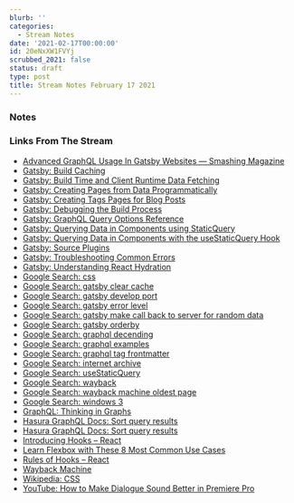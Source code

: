 ```yaml
---
blurb: ''
categories:
  - Stream Notes
date: '2021-02-17T00:00:00'
id: 20eNxXW1FVYj
scrubbed_2021: false
status: draft
type: post
title: Stream Notes February 17 2021
---
```


### Notes



### Links From The Stream


- [Advanced GraphQL Usage In Gatsby Websites — Smashing Magazine](https://www.smashingmagazine.com/2020/09/advanced-graphql-usage-gatsby-websites/)
- [Gatsby: Build Caching](https://www.gatsbyjs.com/docs/build-caching/)
- [Gatsby: Build Time and Client Runtime Data Fetching](https://www.gatsbyjs.com/docs/data-fetching/)
- [Gatsby: Creating Pages from Data Programmatically](https://www.gatsbyjs.com/docs/programmatically-create-pages-from-data/)
- [Gatsby: Creating Tags Pages for Blog Posts](https://www.gatsbyjs.com/docs/adding-tags-and-categories-to-blog-posts/)
- [Gatsby: Debugging the Build Process](https://www.gatsbyjs.com/docs/debugging-the-build-process/)
- [Gatsby: GraphQL Query Options Reference](https://www.gatsbyjs.com/docs/graphql-reference/)
- [Gatsby: Querying Data in Components using StaticQuery](https://www.gatsbyjs.com/docs/how-to/querying-data/static-query/#how-staticquery-differs-from-page-query)
- [Gatsby: Querying Data in Components with the useStaticQuery Hook](https://www.gatsbyjs.com/docs/how-to/querying-data/use-static-query/)
- [Gatsby: Source Plugins](https://www.gatsbyjs.com/docs/tutorial/part-five/)
- [Gatsby: Troubleshooting Common Errors](https://www.gatsbyjs.com/docs/how-to/local-development/troubleshooting-common-errors/)
- [Gatsby: Understanding React Hydration](https://www.gatsbyjs.com/docs/conceptual/react-hydration/)
- [Google Search: css](https://www.google.com/search?client=safari&rls=en&q=css&ie=UTF-8&oe=UTF-8)
- [Google Search: gatsby clear cache](https://www.google.com/search?client=safari&rls=en&q=gatsby+clear+cache&ie=UTF-8&oe=UTF-8)
- [Google Search: gatsby develop port](https://www.google.com/search?client=safari&rls=en&q=gatsby+develop+port&ie=UTF-8&oe=UTF-8)
- [Google Search: gatsby error level](https://www.google.com/search?client=safari&rls=en&q=gatsby+error+level&ie=UTF-8&oe=UTF-8)
- [Google Search: gatsby make call back to server for random data](https://www.google.com/search?client=safari&rls=en&q=gatsby+make+call++back+to+server+for+random+data&ie=UTF-8&oe=UTF-8)
- [Google Search: gatsby orderby](https://www.google.com/search?client=safari&rls=en&q=gatsby+orderby&ie=UTF-8&oe=UTF-8)
- [Google Search: graphql decending](https://www.google.com/search?client=safari&rls=en&q=graphql+decending&ie=UTF-8&oe=UTF-8)
- [Google Search: graphql examples](https://www.google.com/search?client=safari&rls=en&q=graphql+examples&ie=UTF-8&oe=UTF-8)
- [Google Search: graphql tag frontmatter](https://www.google.com/search?client=safari&rls=en&q=graphql+tag+frontmatter&ie=UTF-8&oe=UTF-8)
- [Google Search: internet archive](https://www.google.com/search?client=safari&rls=en&q=internet+archive&ie=UTF-8&oe=UTF-8)
- [Google Search: useStaticQuery](https://www.google.com/search?client=safari&rls=en&q=useStaticQuery&ie=UTF-8&oe=UTF-8)
- [Google Search: wayback](https://www.google.com/search?client=safari&rls=en&q=wayback&ie=UTF-8&oe=UTF-8)
- [Google Search: wayback machine oldest page](https://www.google.com/search?client=safari&rls=en&q=wayback+machine+oldest+page&ie=UTF-8&oe=UTF-8)
- [Google Search: windows 3](https://www.google.com/search?q=windows+3&newwindow=1&client=safari&rls=en&tbm=isch&source=iu&ictx=1&fir=EIZS6i3z4weNmM%252CWhHuQ4-mPusEHM%252C_&vet=1&usg=AI4_-kTxh1kECBfxPNk8wP-0W79hyqJEmA&sa=X&ved=2ahUKEwjNpu_urfLuAhXqx1kKHcZ9BfoQ_h16BAgxEAE#imgrc=o_UrLZmNtI2k2M)
- [GraphQL: Thinking in Graphs](https://graphql.org/learn/thinking-in-graphs/)
- [Hasura GraphQL Docs: Sort query results](https://hasura.io/docs/1.0/graphql/core/queries/sorting.html)
- [Hasura GraphQL Docs: Sort query results](https://hasura.io/docs/1.0/graphql/core/queries/sorting.html#the-order-by-argument)
- [Introducing Hooks – React](https://reactjs.org/docs/hooks-intro.html)
- [Learn Flexbox with These 8 Most Common Use Cases](https://www.freecodecamp.org/news/learn-flexbox-common-use-cases/)
- [Rules of Hooks – React](https://reactjs.org/docs/hooks-rules.html)
- [Wayback Machine](https://web.archive.org/save/https://www.alanwsmith.com)
- [Wikipedia: CSS](https://en.wikipedia.org/wiki/CSS)
- [YouTube: How to Make Dialogue Sound Better in Premiere Pro](https://www.youtube.com/watch?v=cSceBAQkwSo)
